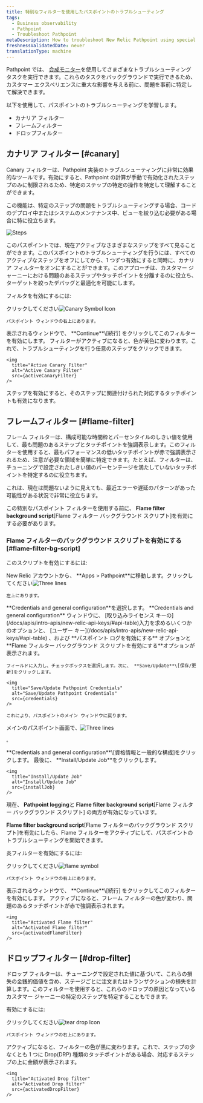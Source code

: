 ```yaml
---
title: 特別なフィルターを使用したパスポイントのトラブルシューティング
tags:
  - Business observability
  - Pathpoint
  - Troubleshoot Pathpoint
metaDescription: How to troubleshoot New Relic Pathpoint using special filters (like Canary or Flame filter).
freshnessValidatedDate: never
translationType: machine
---
```












Pathpoint では、 [合成モニター](/docs/synthetics/synthetic-monitoring/getting-started/get-started-synthetic-monitoring)を使用してさまざまなトラブルシューティング タスクを実行できます。これらのタスクをバックグラウンドで実行できるため、カスタマー エクスペリエンスに重大な影響を与える前に、問題を事前に特定して解決できます。

以下を使用して、パスポイントのトラブルシューティングを学習します。

* カナリア フィルター
* フレームフィルター
* ドロップフィルター

## カナリア フィルター [#canary]

Canary フィルターは、Pathpoint 実装のトラブルシューティングに非常に効果的なツールです。有効にすると、Pathpoint の計算が手動で有効化されたステップのみに制限されるため、特定のステップの特定の操作を特定して理解することができます。

この機能は、特定のステップの問題をトラブルシューティングする場合、コードのデプロイ中またはシステムのメンテナンス中、ビューを絞り込む必要がある場合に特に役立ちます。

<img
  title="Steps"
  alt="Steps"
  src={steps}
/>

このパスポイントでは、現在アクティブなさまざまなステップをすべて見ることができます。このパスポイントのトラブルシューティングを行うには、すべてのアクティブなステップをオフにしてから、1 つずつ有効にすると同時に、カナリア フィルターをオンにすることができます。このアプローチは、カスタマー ジャーニーにおける問題のあるステップやタッチポイントを分離するのに役立ち、ターゲットを絞ったデバッグと最適化を可能にします。

フィルタを有効にするには:

<Steps>
  <Step>
    クリックしてください<img src={canaryIcon} class="inline" style={{height: "30px", width: "30px"}} alt="Canary Symbol Icon" title="Canary Symbol Icon"/>

    パスポイント ウィンドウの右上にあります。
  </Step>

  <Step>
    表示されるウィンドウで、 **Continue**\[続行] をクリックしてこのフィルターを有効にします。
  </Step>

  <Step>
    フィルターがアクティブになると、色が黄色に変わります。これで、トラブルシューティングを行う任意のステップをクリックできます。

    <img
      title="Active Canary Filter"
      alt="Active Canary Filter"
      src={activeCanaryFilter}
    />
  </Step>

  <Callout variant="tip">
    ステップを有効にすると、そのステップに関連付けられた対応するタッチポイントも有効になります。
  </Callout>
</Steps>

## フレームフィルター [#flame-filter]

フレーム フィルターは、構成可能な時間枠とパーセンタイルのしきい値を使用して、最も問題のあるステップとタッチポイントを強調表示します。このフィルターを使用すると、最もパフォーマンスの低いタッチポイントが赤で強調表示されるため、注意が必要な領域を簡単に特定できます。たとえば、フィルターは、チューニングで設定されたしきい値のパーセンテージを満たしていないタッチポイントを特定するのに役立ちます。

これは、現在は問題ないように見えても、最近エラーや遅延のパターンがあった可能性がある状況で非常に役立ちます。

この特別なパスポイント フィルターを使用する前に、 **Flame filter background script**\[Flame フィルター バックグラウンド スクリプト]を有効にする必要があります。

### Flame フィルターのバックグラウンド スクリプトを有効にする [#flame-filter-bg-script]

このスクリプトを有効にするには:

<Steps>
  <Step>
    New Relic アカウントから、 **Apps > Pathpoint**に移動します。クリックしてください<img src={threeLines} class="inline" style={{height: "30px", width: "30px"}} alt="Three lines" title="Three lines"/>

    左上にあります。
  </Step>

  <Step>
    **Credentials and general configuration**を選択します。
  </Step>

  <Step>
    **Credentials and general configuration** ウィンドウに、 [取り込みライセンス キーの](/docs/apis/intro-apis/new-relic-api-keys/#api-table)入力を求めるいくつかのオプションと、 [ユーザー キー](/docs/apis/intro-apis/new-relic-api-keys/#api-table) 、および **パスポイント ログを有効にする** オプションと **Flame フィルター バックグラウンド スクリプトを有効にする**オプションが表示されます。

    フィールドに入力し、チェックボックスを選択します。次に、 **Save/Update**\[保存/更新]をクリックします。

    <img
      title="Save/Update Pathpoint Credentials"
      alt="Save/Update Pathpoint Credentials"
      src={credentials}
    />

    これにより、パスポイントのメイン ウィンドウに戻ります。
  </Step>

  <Step>
    メインのパスポイント画面で、<img src={threeLines} class="inline" style={{height: "30px", width: "30px"}} alt="Three lines" title="Three lines"/>

    。
  </Step>

  <Step>
    **Credentials and general configuration**\[資格情報と一般的な構成]をクリックします。
  </Step>

  <Step>
    最後に、 **Install/Update Job**をクリックします。

    <img
      title="Install/Update Job"
      alt="Install/Update Job"
      src={installJob}
    />
  </Step>

  現在、 **Pathpoint logging**と **Flame filter background script**\[Flame フィルター バックグラウンド スクリプト] の両方が有効になっています。
</Steps>

**Flame filter background script**\[Flame フィルターのバックグラウンド スクリプト]を有効にしたら、Flame フィルターをアクティブにして、パスポイントのトラブルシューティングを開始できます。

炎フィルターを有効にするには:

<Steps>
  <Step>
    クリックしてください<img src={flameIcon} class="inline" style={{height: "30px", width: "30px"}} alt="flame symbol" title="flame symbol"/>

    パスポイント ウィンドウの右上にあります。
  </Step>

  <Step>
    表示されるウィンドウで、 **Continue**\[続行] をクリックしてこのフィルターを有効にします。
  </Step>

  <Step>
    アクティブになると、フレーム フィルターの色が変わり、問題のあるタッチポイントが赤で強調表示されます。

    <img
      title="Activated Flame filter"
      alt="Activated Flame filter"
      src={activatedFlameFilter}
    />
  </Step>
</Steps>

## ドロップフィルター [#drop-filter]

ドロップ フィルターは、チューニングで設定された値に基づいて、これらの損失の金銭的価値を含め、ステージごとに注文またはトランザクションの損失を計算します。このフィルターを使用すると、これらのドロップの原因となっているカスタマー ジャーニーの特定のステップを特定することもできます。

有効にするには:

<Steps>
  <Step>
    クリックしてください<img src={tearDropIcon} class="inline" style={{height: "30px", width: "30px"}} alt="tear drop Icon" title="tear drop Icon"/>

    パスポイント ウィンドウの右上にあります。
  </Step>

  <Step>
    アクティブになると、フィルターの色が黒に変わります。これで、ステップの少なくとも 1 つに Drop(DRP) 種類のタッチポイントがある場合、対応するステップの上に金額が表示されます。

    <img
      title="Activated Drop filter"
      alt="Activated Drop filter"
      src={activatedDropFilter}
    />
  </Step>
</Steps>